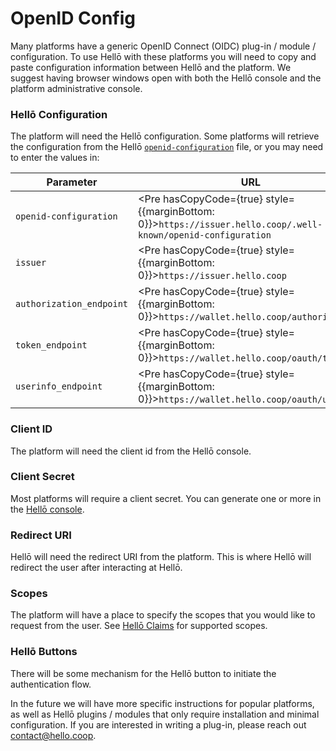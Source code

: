 
# OpenID Config

Many platforms have a generic OpenID Connect (OIDC) plug-in / module / configuration. To use Hellō with these platforms you will need to copy and paste configuration information between Hellō and the platform. We suggest having browser windows open with both the Hellō console and the platform administrative console.


<Steps>

### Hellō Configuration
The platform will need the Hellō configuration. Some platforms will retrieve the configuration from the Hellō [`openid-configuration`](https://issuer.hello.coop/.well-known/openid-configuration) file, or you may need to enter the values in: 

| Parameter                | URL                                                                                                                  |
|--------------------------|----------------------------------------------------------------------------------------------------------------------|
| `openid-configuration`   | <Pre hasCopyCode={true} style={{marginBottom: 0}}>`https://issuer.hello.coop/.well-known/openid-configuration`</Pre> |
| `issuer`                 | <Pre hasCopyCode={true} style={{marginBottom: 0}}>`https://issuer.hello.coop`</Pre>                                  |
| `authorization_endpoint` | <Pre hasCopyCode={true} style={{marginBottom: 0}}>`https://wallet.hello.coop/authorize`</Pre>                        |
| `token_endpoint`         | <Pre hasCopyCode={true} style={{marginBottom: 0}}>`https://wallet.hello.coop/oauth/token`</Pre>                      |
| `userinfo_endpoint`      | <Pre hasCopyCode={true} style={{marginBottom: 0}}>`https://wallet.hello.coop/oauth/userinfo`</Pre>                   |

### Client ID
The platform will need the client id from the Hellō console. 

### Client Secret
Most platforms will require a client secret. You can generate one or more in the [Hellō console](https://console.hello.coop).

### Redirect URI
Hellō will need the redirect URI from the platform. This is where Hellō will redirect the user after interacting at Hellō.

### Scopes 
The platform will have a place to specify the scopes that you would like to request from the user. See [Hellō Claims](/docs/scopes) for supported scopes.

### Hellō Buttons
There will be some mechanism for the Hellō button to initiate the authentication flow.

</Steps>

In the future we will have more specific instructions for popular platforms, as well as Hellō plugins / modules that only require installation and minimal configuration. If you are interested in writing a plug-in, please reach out [contact@hello.coop](mailto:contact@hello.coop?subject=Hellō+Plug-in+Inquiry).